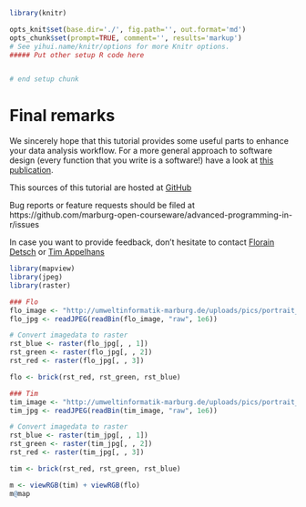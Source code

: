 ```r
library(knitr)

opts_knit$set(base.dir='./', fig.path='', out.format='md')
opts_chunk$set(prompt=TRUE, comment='', results='markup')
# See yihui.name/knitr/options for more Knitr options.
##### Put other setup R code here


# end setup chunk
```
# Final remarks

We sincerely hope that this tutorial provides some useful parts to enhance your data analysis workflow. For a more general approach to software design (every function that you write is a software!) have a look at [this publication](http://www.plosbiology.org/article/fetchObject.action?uri=info:doi/10.1371/journal.pbio.1001745&representation=PDF).

This sources of this tutorial are hosted at [GitHub](https://github.com/marburg-open-courseware/advanced-programming-in-r)

Bug reports or feature requests should be filed at https://github.com/marburg-open-courseware/advanced-programming-in-r/issues

In case you want to provide feedback, don't hesitate to contact [Florain Detsch](http://umweltinformatik-marburg.de/mitarbeiterinnen-und-mitarbeiter/florian-detsch/) or 
[Tim Appelhans](http://umweltinformatik-marburg.de/mitarbeiterinnen-und-mitarbeiter/tim-appelhans/)


```r
library(mapview)
library(jpeg)
library(raster)

### Flo
flo_image <- "http://umweltinformatik-marburg.de/uploads/pics/portrait_header_fdetsch_01.jpg"
flo_jpg <- readJPEG(readBin(flo_image, "raw", 1e6))

# Convert imagedata to raster
rst_blue <- raster(flo_jpg[, , 1])
rst_green <- raster(flo_jpg[, , 2])
rst_red <- raster(flo_jpg[, , 3])

flo <- brick(rst_red, rst_green, rst_blue)

### Tim
tim_image <- "http://umweltinformatik-marburg.de/uploads/pics/portrait_header_tappelhans_02.jpg"
tim_jpg <- readJPEG(readBin(tim_image, "raw", 1e6))

# Convert imagedata to raster
rst_blue <- raster(tim_jpg[, , 1])
rst_green <- raster(tim_jpg[, , 2])
rst_red <- raster(tim_jpg[, , 3])

tim <- brick(rst_red, rst_green, rst_blue)

m <- viewRGB(tim) + viewRGB(flo)
m@map
```
